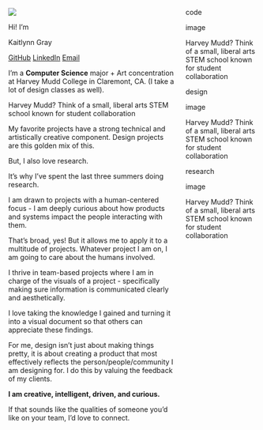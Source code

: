 <!-- ---
title: "Kaitlynn Gray"
image: images/headshot-zoomed.JPEG # replace with the link to your headshot
about:
  template: jolla # see additional templates here https://quarto.org/docs/websites/website-about.html
  links:  # add links to your various social profiles
    - icon: linkedin
      text: LinkedIn
      href: https://www.linkedin.com/in/kaitlynn-gray
    - icon: github
      text: Github
      href: https://github.com/Mehnemoi
--- -->

::: {.home}

::::: {.columns}

::: {.column .left-col-home}

::: {.circle-image}
![](images/headshot-zoomed.JPEG)
:::

::: {.medium-text}
Hi! I'm
:::

::: {.big-text}
Kaitlynn Gray
:::

::: {.links}

[GitHub](https://github.com/Mehnemoi) 
[LinkedIn](https://www.linkedin.com/in/kaitlynn-gray) 
[Email](mailto:kagray@g.hmc.edu) 

:::

::: {.about-me}
I'm a **Computer Science** major + Art concentration at Harvey Mudd College in Claremont, CA. (I take a lot of design classes as well).
:::

::: {.asides}
Harvey Mudd? Think of a small, liberal arts STEM school known for student collaboration
:::

::: {.about-me}
My favorite projects have a strong technical and artistically creative component. Design projects are this golden mix of this. 

But, I also love research.

:::


::: {.asides}

It's why I’ve spent the last three summers doing research.

:::

::: {.about-me}

I am drawn to projects with a human-centered focus - I am deeply curious about how products and systems impact the people interacting with them.

:::

::: {.asides}

That’s broad, yes! But it allows me to apply it to a multitude of projects. Whatever project I am on, I am going to care about the humans involved.

:::

::: {.about-me}
I thrive in team-based projects where I am in charge of the visuals of a project - specifically making sure information is communicated clearly and aesthetically. 

I love taking the knowledge I gained and turning it into a visual document so that others can appreciate these findings.

For me, design isn’t just about making things pretty, it is about creating a product that most effectively reflects the person/people/community I am designing for. I do this by valuing the feedback of my clients.

**I am creative, intelligent, driven, and curious.** 

If that sounds like the qualities of someone you’d like on your team, I’d love to connect. 

:::

:::

::: {.column .right-col-home}

::: {.home-right-content}

::: {.page-container .p-c-code}


::: {.page-title}

code

:::

::: {.page-image .code}

image

:::

::: {.page-description}

Harvey Mudd? Think of a small, liberal arts STEM school known for student collaboration

:::

:::

::: {.page-container .p-c-design}


::: {.page-title}

design

:::

::: {.page-image .design}

image

:::

::: {.page-description}

Harvey Mudd? Think of a small, liberal arts STEM school known for student collaboration

:::

:::


::: {.page-container .p-c-research}


::: {.page-title}

research

:::

::: {.page-image .research}

image

:::

::: {.page-description}

Harvey Mudd? Think of a small, liberal arts STEM school known for student collaboration

:::

:::



:::

:::

:::::

:::